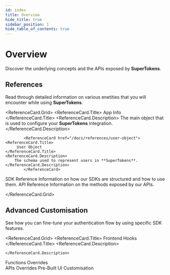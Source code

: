 ```yaml
---
id: index
title: Overview
hide_title: true
sidebar_position: 1
hide_table_of_contents: true
---
```



# Overview

Discover the underlying concepts and the APIs exposed by **SuperTokens**.

## References

Read through detailed information on various enetities that you will encounter while using **SuperTokens**.

<ReferenceCard.Grid>
			<ReferenceCard href="/docs/references/app-info">
    <ReferenceCard.Title>
          App Info
    </ReferenceCard.Title>
    <ReferenceCard.Description>
         The main object that is used to configure your **SuperTokens** integration.
    </ReferenceCard.Description>
			</ReferenceCard>

			<ReferenceCard href="/docs/references/user-object">
    <ReferenceCard.Title>
         User Object 
    </ReferenceCard.Title>
    <ReferenceCard.Description>
        The schema used to represent users in **SuperTokens**. 
    </ReferenceCard.Description>
			</ReferenceCard>
<div />
		
  <ReferenceCard href="/docs/references/sdks/overview">
    <ReferenceCard.Title>
        SDK Reference
    </ReferenceCard.Title>
    <ReferenceCard.Description>
       Information on how our SDKs are structured and how to use them.
    </ReferenceCard.Description>
			</ReferenceCard>
    <ReferenceCard href="/docs/references/api-reference">
    <ReferenceCard.Title>
          API Reference
    </ReferenceCard.Title>
    <ReferenceCard.Description>
       Information on the methods exposed by our APIs.
    </ReferenceCard.Description>
			</ReferenceCard>
		
</ReferenceCard.Grid>





## Advanced Customisation

See how you can fine-tune your authentication flow by using specific SDK features.


<ReferenceCard.Grid>
  <ReferenceCard href="/docs/references/sdks/frontend-hooks/handle-event">
    <ReferenceCard.Title>
      Frontend Hooks 
    </ReferenceCard.Title>
    <ReferenceCard.Description>
    
    </ReferenceCard.Description>
  </ReferenceCard>
  <ReferenceCard href="/docs/references/sdks/functions-overrides/about">
    <ReferenceCard.Title>
      Functions Overrides
    </ReferenceCard.Title>
    <ReferenceCard.Description>
    </ReferenceCard.Description>
  </ReferenceCard>
<div />

  <ReferenceCard href="/docs/references/sdks/apis-overrides/api-override">
    <ReferenceCard.Title>
      APIs Overrides
    </ReferenceCard.Title>
    <ReferenceCard.Description>
    </ReferenceCard.Description>
  </ReferenceCard>
  <ReferenceCard href="/docs/references/user-interface/general-customization/changing-colours">
    <ReferenceCard.Title>
      Pre-Built UI Customisation
    </ReferenceCard.Title>
    <ReferenceCard.Description>
    </ReferenceCard.Description>
  </ReferenceCard>
</ReferenceCard.Grid>

